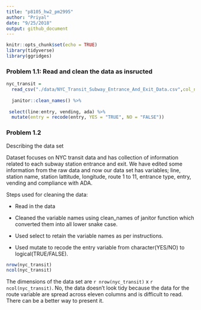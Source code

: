 ```yaml
---
title: "p8105_hw2_pm2995"
author: "Priyal"
date: "9/25/2018"
output: github_document
---
```


```r
knitr::opts_chunk$set(echo = TRUE)
library(tidyverse)
library(ggridges)
```

### Problem 1.1: Read and clean the data as insructed

```r
nyc_transit = 
  read_csv("./data/NYC_Transit_Subway_Entrance_And_Exit_Data.csv",col_names = TRUE) %>%
  
  janitor::clean_names() %>% 
  
 select(line:entry, vending, ada) %>% 
  mutate(entry = recode(entry, YES = "TRUE", NO = "FALSE"))
```

### Problem 1.2 
Describing the data set

Dataset focuses on NYC transit data and has collection of information related to each subway station entrance and exit. We have edited some information from the raw data and now our data set has variables; line, station name, station lattitude, longitude, route 1 to 11, entrance type, entry, vending and compliance with ADA.

Steps used for cleaning the data:

* Read in the data

* Cleaned the variable names using clean_names of janitor function which converted them into all lower snake case.

* Used select to retain the variable names as per instructions.

* Used mutate to recode the entry variable from character(YES/NO) to logical(TRUE/FALSE).

```r
nrow(nyc_transit)
ncol(nyc_transit)
```

The dimensions of the data set are  `r nrow(nyc_transit)` x `r ncol(nyc_transit)`. No, the data doesn't look tidy because the data for the route variable are spread across eleven columns and is difficult to read. There can be a better way to present it. 
